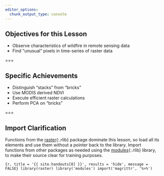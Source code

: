 ```yaml
---
editor_options:
  chunk_output_type: console
---
```


## Objectives for this Lesson

- Observe characteristics of wildfire in remote sensing data
- Find "unusual" pixels in time-series of raster data

===

## Specific Achievements

- Distinguish "stacks" from "bricks"
- Use MODIS derived NDVI
- Execute efficient raster calculations
- Perform PCA on "bricks"

===

## Import Clarification

Functions from the [raster](){:.rlib} package dominate this lesson, so load all
its elements and use them without a pointer back to the library. Import
functions from other packages as needed using the [modules](){:.rlib} library,
to make their source clear for training purposes.

```{r, title = '{{ site.handouts[0] }}', results = 'hide', message = FALSE}
library(raster)
library('modules')
import('magrittr', '%>%')
```
